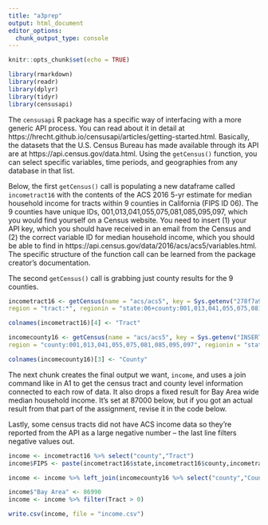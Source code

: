 ```yaml
---
title: "a3prep"
output: html_document
editor_options: 
  chunk_output_type: console
---
```


```r
knitr::opts_chunk$set(echo = TRUE)
```

```r
library(rmarkdown)
library(readr)
library(dplyr)
library(tidyr)
library(censusapi)
```

The `censusapi` R package has a specific way of interfacing with a more generic API process. You can read about it in detail at https://hrecht.github.io/censusapi/articles/getting-started.html. Basically, the datasets that the U.S. Census Bureau has made available through its API are at https://api.census.gov/data.html. Using the `getCensus()` function, you can select specific variables, time periods, and geographies from any database in that list. 

Below, the first `getCensus()` call is populating a new dataframe called `incometract16` with the contents of the ACS 2016 5-yr estimate for median household income for tracts within 9 counties in California (FIPS ID 06). The 9 counties have unique IDs, 001,013,041,055,075,081,085,095,097, which you would find yourself on a Census website. You need to insert (1) your API key, which you should have received in an email from the Census and (2) the correct variable ID for median household income, which you should be able to find in https://api.census.gov/data/2016/acs/acs5/variables.html. The specific structure of the function call can be learned from the package creator's documentation.

The second `getCensus()` call is grabbing just county results for the 9 counties.

```r
incometract16 <- getCensus(name = "acs/acs5", key = Sys.getenv("278f7a9a4db9117d1ea0efdd453dec18fdd8bc14"), vintage = "2016", vars = "B19001_001E",
region = "tract:*", regionin = "state:06+county:001,013,041,055,075,081,085,095,097")

colnames(incometract16)[4] <- "Tract"

incomecounty16 <- getCensus(name = "acs/acs5", key = Sys.getenv("INSERTKEYHERE"), vintage = "2016", vars = "INSERTVARIABLEHERE",
region = "county:001,013,041,055,075,081,085,095,097", regionin = "state:06")

colnames(incomecounty16)[3] <- "County"
```

The next chunk creates the final output we want, `income`, and uses a join command like in A1 to get the census tract and county level information connected to each row of data. It also drops a fixed result for Bay Area wide median household income. It's set at 87000 below, but if you got an actual result from that part of the assignment, revise it in the code below.

Lastly, some census tracts did not have ACS income data so they're reported from the API as a large negative number -- the last line filters negative values out.

```r
income <- incometract16 %>% select("county","Tract")
income$FIPS <- paste(incometract16$state,incometract16$county,incometract16$tract,sep="")

income <- income %>% left_join(incomecounty16 %>% select("county","County"), by = c("county" = "county"))

income$"Bay Area" <- 86990
income <- income %>% filter(Tract > 0)
```

```r
write.csv(income, file = "income.csv")
```
